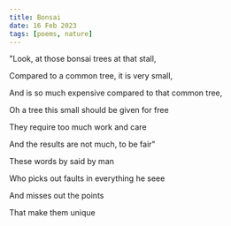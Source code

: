 ```yaml
---
title: Bonsai
date: 16 Feb 2023
tags: [poems, nature]
---
```


"Look, at those bonsai trees at that stall,

Compared to a common tree, it is very small, 

And is so much expensive compared to that common tree, 

Oh a tree this small should be given for free 

They require too much work and care 

And the results are not much, to be fair"

These words by said by man

Who picks out faults in everything he seee

And misses out the points

That make them unique
